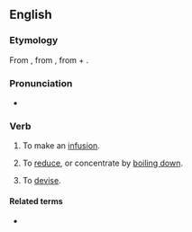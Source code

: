 ==English==

===Etymology===
From {{der|en|fro|}}, from {{der|en|la|decoquō||I [[boil down]]}}, from {{m|la|de-}} + {{m|la|coquō||I cook}}.

===Pronunciation===
* {{a|UK}} {{IPA|/dɪˈkɒkt/|lang=en}}

===Verb===
{{en-verb}}

# {{lb|en|cooking}} To make an [[infusion]].
# {{lb|en|cooking}} To [[reduce]], or concentrate by [[boil down|boiling down]].
# {{lb|en|transitive}} To [[devise]]. <!--Chambers 1908-->

====Related terms====
* {{l|en|decoction}}